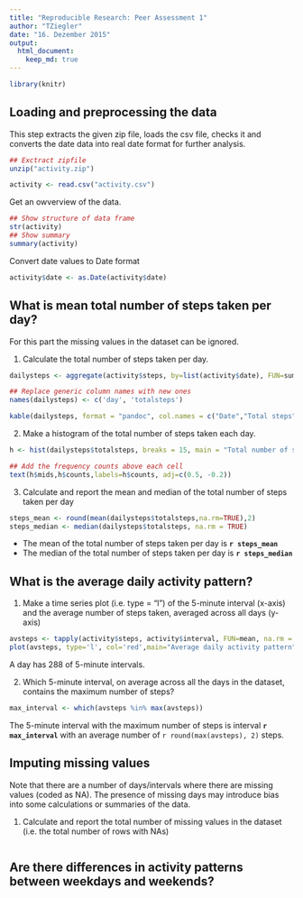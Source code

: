 ```yaml
---
title: "Reproducible Research: Peer Assessment 1"
author: "TZiegler"
date: "16. Dezember 2015"
output: 
  html_document:
    keep_md: true
---
```


```r
library(knitr)
```



## Loading and preprocessing the data
This step extracts the given zip file, loads the csv file, checks it and converts the date data into real date format for further analysis.

```r
## Exctract zipfile
unzip("activity.zip")

activity <- read.csv("activity.csv")
```

Get an owverview of the data.
```r
## Show structure of data frame
str(activity)
## Show summary
summary(activity)
```

Convert date values to Date format
```r
activity$date <- as.Date(activity$date)
```



## What is mean total number of steps taken per day?
For this part the missing values in the dataset can be ignored.

1. Calculate the total number of steps taken per day.
```r
dailysteps <- aggregate(activity$steps, by=list(activity$date), FUN=sum, na.rm = TRUE)

## Replace generic column names with new ones
names(dailysteps) <- c('day', 'totalsteps')

kable(dailysteps, format = "pandoc", col.names = c("Date","Total steps"), format.args = list(big.mark = ','))
```


2. Make a histogram of the total number of steps taken each day.
```r
h <- hist(dailysteps$totalsteps, breaks = 15, main = "Total number of steps per day", col = "red", xlab = "Steps per day (frequency counts on top of each cell)")

## Add the frequency counts above each cell
text(h$mids,h$counts,labels=h$counts, adj=c(0.5, -0.2))
```

3. Calculate and report the mean and median of the total number of steps taken per day
```r
steps_mean <- round(mean(dailysteps$totalsteps,na.rm=TRUE),2)
steps_median <- median(dailysteps$totalsteps, na.rm = TRUE)
```
- The mean of the total number of steps taken per day is **`r steps_mean`**
- The median of the total number of steps taken per day is **`r steps_median`**



## What is the average daily activity pattern?
1. Make a time series plot (i.e. type = "l") of the 5-minute interval (x-axis) and the average number of steps taken, averaged across all days (y-axis)

```r
avsteps <- tapply(activity$steps, activity$interval, FUN=mean, na.rm = TRUE)
plot(avsteps, type='l', col='red',main="Average daily activity pattern",xlab="5 minutes intervals",ylab="Average numbers of steps")
```
A day has 288 of 5-minute intervals. 

2. Which 5-minute interval, on average across all the days in the dataset, contains the maximum number of steps?
```r
max_interval <- which(avsteps %in% max(avsteps))
```
The 5-minute interval with the maximum number of steps is interval **`r max_interval`** with an average number of  `r round(max(avsteps), 2)` steps.


## Imputing missing values
Note that there are a number of days/intervals where there are missing values (coded as NA). The presence of missing days may introduce bias into some calculations or summaries of the data.

1. Calculate and report the total number of missing values in the dataset (i.e. the total number of rows with NAs)
```r

```



## Are there differences in activity patterns between weekdays and weekends?
